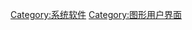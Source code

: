 {{Catnav|頁面分類|人类社会|科技|人机工程学|图形用户界面}}

[[Category:系统软件|Category:系统软件]]
[[Category:图形用户界面|Category:图形用户界面]]